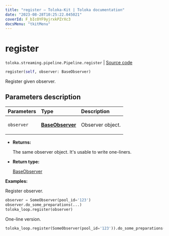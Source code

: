 ```yaml
---
title: "register — Toloka-Kit | Toloka documentation"
date: "2023-08-28T10:25:22.045021"
coverId: F_bIcOYF9yjrxkPZrXc3
docsMenu: "tkitMenu"
---
```


# register

`toloka.streaming.pipeline.Pipeline.register` | [Source code](https://github.com/Toloka/toloka-kit/blob/v1.2.1/src/streaming/pipeline.py#L185)

```python
register(self, observer: BaseObserver)
```

Register given observer.

## Parameters description

| Parameters | Type | Description |
| :----------| :----| :-----------|
`observer`|**[BaseObserver](/docs/toloka-kit/reference/toloka.streaming.observer.BaseObserver)**|<p>Observer object.</p>

* **Returns:**

  The same observer object. It's usable to write one-liners.

* **Return type:**

  [BaseObserver](/docs/toloka-kit/reference/toloka.streaming.observer.BaseObserver)

**Examples:**

Register observer.

```python
observer = SomeObserver(pool_id='123')
observer.do_some_preparations(...)
toloka_loop.register(observer)
```

One-line version.

```python
toloka_loop.register(SomeObserver(pool_id='123')).do_some_preparations(...)
```